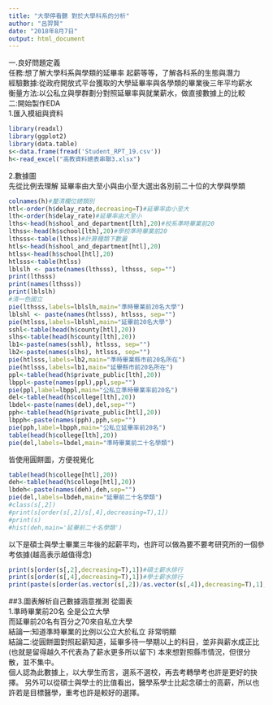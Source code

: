```yaml
---
title: "大學停看聽 對於大學科系的分析"
author: "呂羿賢"
date: "2018年8月7日"
output: html_document
---
```

一.良好問題定義<br>
任務:想了解大學科系與學類的延畢率 起薪等等，了解各科系的生態與潛力<br>
經驗數據:從政府開放式平台獲取的大學延畢率與各學類的畢業後三年平均薪水<br>
衡量方法:以公私立與學群劃分對照延畢率與就業薪水，做直接數據上的比較<br>
二:開始製作EDA<br>
1.匯入模組與資料
```r
library(readxl)
library(ggplot2)
library(data.table)
s<-data.frame(fread('Student_RPT_19.csv'))
h<-read_excel("高教資料總表串聯3.xlsx")
```
2.數據圖<br>
先從比例去理解
延畢率由大至小與由小至大選出各別前二十位的大學與學類
```r
colnames(h)#釐清欄位總類別
htl<-order(h$delay_rate,decreasing=T)#延畢率由小至大
lth<-order(h$delay_rate)#延畢率由大至小
lths<-head(h$shool_and_department[lth],20)#校系準時畢業前20
lthss<-head(h$school[lth],20)#學校準時畢業前20
lthsss<-table(lthss)#計算種類下數量
htls<-head(h$shool_and_department[htl],20)
htlss<-head(h$school[htl],20)
htlsss<-table(htlss)
lblslh <- paste(names(lthsss), lthsss, sep="")
print(lthsss)
print(names(lthsss))
print(lblslh)
#清一色國立
pie(lthsss,labels=lblslh,main="準時畢業前20名大學")
lblshl <- paste(names(htlsss), htlsss, sep="")
pie(htlsss,labels=lblshl,main="延畢前20名大學")
sshl<-table(head(h$county[htl],20))
slhs<-table(head(h$county[lth],20))
lb1<-paste(names(sshl), htlsss, sep="")
lb2<-paste(names(slhs), htlsss, sep="")
pie(htlsss,labels=lb2,main="準時畢業縣市前20名所在")
pie(htlsss,labels=lb1,main="延畢縣市前20名所在")
ppl<-table(head(h$private_public[lth],20))
lbppl<-paste(names(ppl),ppl,sep="")
pie(ppl,label=lbppl,main="公私立準時畢業率前20名")
del<-table(head(h$college[lth],20))
lbdel<-paste(names(del),del,sep="")
pph<-table(head(h$private_public[htl],20))
lbpph<-paste(names(pph),pph,sep="")
pie(pph,label=lbpph,main="公私立延畢率前20名")
table(head(h$college[lth],20))
pie(del,labels=lbdel,main="準時畢業前二十名學類")
```
皆使用圓餅圖，方便視覺化
```r
table(head(h$college[htl],20))
deh<-table(head(h$college[htl],20))
lbdeh<-paste(names(deh),deh,sep="")
pie(del,labels=lbdeh,main="延畢前二十名學類")
#class(s[,2])
#print(s[order(s[,2]/s[,4],decreasing=T),1]) 
#print(s)
#hist(deh,main='延畢前二十名學類')
```
以下是碩士與學士畢業三年後的起薪平均，也許可以做為要不要考研究所的一個參考依據(越高表示越值得念)
```r
print(s[order(s[,2],decreasing=T),1])#碩士薪水排行
print(s[order(s[,4],decreasing=T),1])#學士薪水排行
print(paste(s[order(as.vector(s[,2])/as.vector(s[,4]),decreasing=T),1],sort(as.vector(s[,2])/as.vector(s[,4]),decreasing=T)))
```
##3.圖表解析自己數據涵意推測
從圖表<br>
1.準時畢業前20名 全是公立大學<br>而延畢前20名有百分之70來自私立大學<br>
結論一:知道準時畢業的比例以公立大於私立 非常明顯<br>
結論二:從圓餅圖對照起薪知道，延畢多待一學期以上的科目，並非與薪水成正比(也就是留得越久不代表為了薪水更多所以留下)
本來想對照縣市情況，但很分散，並不集中。<br>個人認為此數據上，以大學生而言，選系不選校，再去考轉學考也許是更好的抉擇。
另外可以從碩士與學士的比值看出，醫學系學士比起念碩士的高薪，所以也許若是目標醫學，重考也許是較好的選擇。